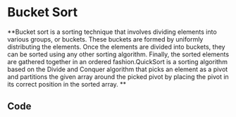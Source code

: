 # Bucket Sort

**Bucket sort is a sorting technique that involves dividing elements into various groups, or buckets. These buckets are formed by uniformly distributing the elements. Once the elements are divided into buckets, they can be sorted using any other sorting algorithm. Finally, the sorted elements are gathered together in an ordered fashion.QuickSort is a sorting algorithm based on the Divide and Conquer algorithm that picks an element as a pivot and partitions the given array around the picked pivot by placing the pivot in its correct position in the sorted array. **
 

 ## Code
 ```js filename="Sorting-Algo/bcs.js"

```